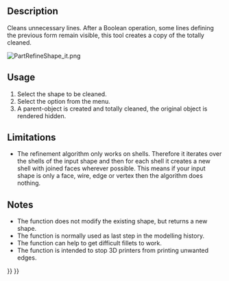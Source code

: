 <languages/>
<translate>

<!--T:10-->
{{Docnav
|[[OpenSCAD_RemoveSubtree|Remove Subtree]]
|[[OpenSCAD_MirrorMeshFeature|Mirror Mesh Feature]]
|[[OpenSCAD_Workbench|OpenSCAD]]
|IconL=OpenSCAD_RemoveSubtree.svg
|IconR=OpenSCAD_MirrorMeshFeature.svg
|IconC=Workbench_OpenSCAD.svg
}}

<!--T:2-->
{{GuiCommand
|Name=OpenSCAD RefineShapeFeature
|MenuLocation=OpenSCAD → Refine Shape Feature
|Workbenches=[[OpenSCAD_Workbench|OpenSCAD]]
|SeeAlso=[[Part_RefineShape|Part RefineShape]]
}}

==Description== <!--T:14--> 

<!--T:3-->
Cleans unnecessary lines. After a Boolean operation, some lines defining the previous form remain visible, this tool creates a copy of the totally cleaned.

</translate>
[[File:PartRefineShape_it.png]]
<translate>

==Usage== <!--T:15--> 

<!--T:5-->
# Select the shape to be cleaned.
# Select the {{MenuCommand|OpenSCAD → [[Image:OpenSCAD_RefineShapeFeature.svg|24px]] Refine Shape Feature}} option from the menu.
# A parent-object is created and totally cleaned, the original object is rendered hidden.

==Limitations== <!--T:16--> 

<!--T:6-->
* The refinement algorithm only works on shells. Therefore it iterates over the shells of the input shape and then for each shell it creates a new shell with joined faces wherever possible. This means if your input shape is only a face, wire, edge or vertex then the algorithm does nothing.

==Notes== <!--T:17--> 

<!--T:7-->
* The function does not modify the existing shape, but returns a new shape.
* The function is normally used as last step in the modelling history.
* The function can help to get difficult fillets to work.
* The function is intended to stop 3D printers from printing unwanted edges.


<!--T:11-->
{{Docnav
|[[OpenSCAD_RemoveSubtree|Remove Subtree]]
|[[OpenSCAD_MirrorMeshFeature|Mirror Mesh Feature]]
|[[OpenSCAD_Workbench|OpenSCAD]]
|IconL=OpenSCAD_RemoveSubtree.svg
|IconR=OpenSCAD_MirrorMeshFeature.svg
|IconC=Workbench_OpenSCAD.svg
}}

</translate>
{{OpenSCAD_Tools_navi{{#translation:}}}}
{{Userdocnavi{{#translation:}}}}